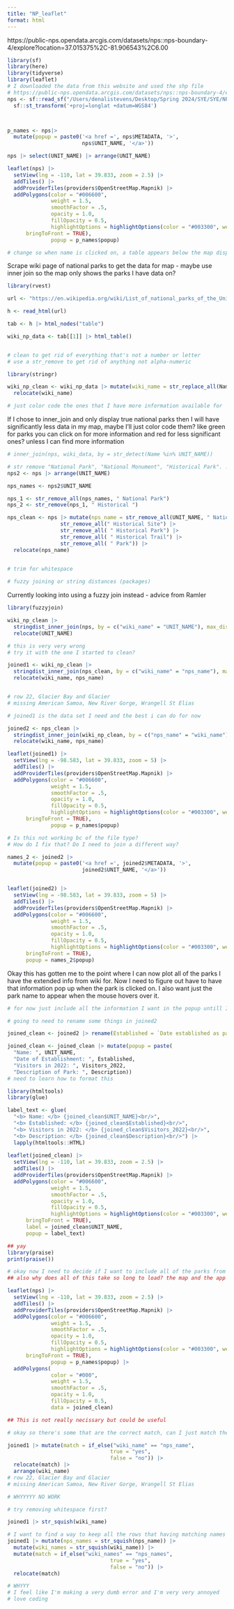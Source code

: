 ```yaml
---
title: "NP_leaflet"
format: html
---
```


https://public-nps.opendata.arcgis.com/datasets/nps::nps-boundary-4/explore?location=37.015375%2C-81.906543%2C6.00

```r
library(sf)
library(here)
library(tidyverse)
library(leaflet)
# I downloaded the data from this website and used the shp file 
# https://public-nps.opendata.arcgis.com/datasets/nps::nps-boundary-4/explore?location=37.015375%2C-81.906543%2C6.00
nps <- sf::read_sf("/Users/denalistevens/Desktop/Spring 2024/SYE/SYE/NPS_shape/nps_boundary.shp") |>
  sf::st_transform('+proj=longlat +datum=WGS84')



p_names <- nps|>
  mutate(popup = paste0('<a href =', nps$METADATA, '>',
                        nps$UNIT_NAME, '</a>'))

nps |> select(UNIT_NAME) |> arrange(UNIT_NAME)
```

```r
leaflet(nps) |>
  setView(lng = -110, lat = 39.833, zoom = 2.5) |>
  addTiles() |>
  addProviderTiles(providers$OpenStreetMap.Mapnik) |>
  addPolygons(color = "#006600",
              weight = 1.5,
              smoothFactor = .5,
              opacity = 1.0, 
              fillOpacity = 0.5,
              highlightOptions = highlightOptions(color = "#003300", weight = 2,
      bringToFront = TRUE),
              popup = p_names$popup)

# change so when name is clicked on, a table appears below the map displaying information about the park that's been clicked 
```

Scrape wiki page of national parks to get the data for map
 - maybe use inner join so the map only shows the parks I have data on? 
 
```r
library(rvest)

url <- "https://en.wikipedia.org/wiki/List_of_national_parks_of_the_United_States"

h <- read_html(url)

tab <- h |> html_nodes("table")

wiki_np_data <- tab[[1]] |> html_table()


# clean to get rid of everything that's not a number or letter
# use a str_remove to get rid of anything not alpha-numeric 

library(stringr)

wiki_np_clean <- wiki_np_data |> mutate(wiki_name = str_replace_all(Name, "[^[:alnum:]]", " ")) |>
  relocate(wiki_name)

# just color code the ones that I have more information available for
```

If I chose to inner_join and only display true national parks then I will have significantly less data in my map, maybe I'll just color code them? like green for parks you can click on for more  information and red for less significant ones? unless I can find more information 
```r
# inner_join(nps, wiki_data, by = str_detect(Name %in% UNIT_NAME))

# str remove "National Park", "National Monument", "Historical Park". . 
nps2 <- nps |> arrange(UNIT_NAME)

nps_names <- nps2$UNIT_NAME

nps_1 <- str_remove_all(nps_names, " National Park")
nps_2 <- str_remove(nps_1, " Historical ")

nps_clean <- nps |> mutate(nps_name = str_remove_all(UNIT_NAME, " National") |>
                 str_remove_all(" Historical Site") |> 
                 str_remove_all( " Historical Park") |>
                 str_remove_all( " Historical Trail") |>
                 str_remove_all( " Park")) |>
  relocate(nps_name)
                

# trim for whitespace

# fuzzy joining or string distances (packages)

```

Currently looking into using a fuzzy join instead - advice from Ramler 
```r
library(fuzzyjoin)

wiki_np_clean |>
  stringdist_inner_join(nps, by = c("wiki_name" = "UNIT_NAME"), max_dist = 5) |> 
  relocate(UNIT_NAME)

# this is very very wrong 
# try it with the one I started to clean?

joined1 <- wiki_np_clean |>
  stringdist_inner_join(nps_clean, by = c("wiki_name" = "nps_name"), max_dist = 3) |>
  relocate(wiki_name, nps_name)


# row 22, Glacier Bay and Glacier 
# missing American Samoa, New River Gorge, Wrangell St Elias

# joined1 is the data set I need and the best i can do for now 

joined2 <- nps_clean |>
  stringdist_inner_join(wiki_np_clean, by = c("nps_name" = "wiki_name"), max_dist = 3) |>
  relocate(wiki_name, nps_name)
```


```r
leaflet(joined1) |>
  setView(lng = -98.583, lat = 39.833, zoom = 5) |>
  addTiles() |>
  addProviderTiles(providers$OpenStreetMap.Mapnik) |>
  addPolygons(color = "#006600",
              weight = 1.5,
              smoothFactor = .5,
              opacity = 1.0, 
              fillOpacity = 0.5,
              highlightOptions = highlightOptions(color = "#003300", weight = 2,
      bringToFront = TRUE),
              popup = p_names$popup)

# Is this not working bc of the file type? 
# How do I fix that? Do I need to join a different way? 
```

```r
names_2 <- joined2 |>
  mutate(popup = paste0('<a href =', joined2$METADATA, '>',
                        joined2$UNIT_NAME, '</a>'))


leaflet(joined2) |>
  setView(lng = -98.583, lat = 39.833, zoom = 5) |>
  addTiles() |>
  addProviderTiles(providers$OpenStreetMap.Mapnik) |>
  addPolygons(color = "#006600",
              weight = 1.5,
              smoothFactor = .5,
              opacity = 1.0, 
              fillOpacity = 0.5,
              highlightOptions = highlightOptions(color = "#003300", weight = 2,
      bringToFront = TRUE),
      popup = names_2$popup)
```

Okay this has gotten me to the point where I can now plot all of the parks I have the extended info from wiki for. Now I need to figure out have to have that information pop up when the park is clicked on. I also want just the park name to appear when the mouse hovers over it. 
```r
# for now just include all the information I want in the popup untill I can figure out a table 

# going to need to rename some things in joined2

joined_clean <- joined2 |> rename(Established = `Date established as park[12]`, Area = `Area (2023)[8]`, Visitors_2022 = `Recreation visitors (2022)[11]`) 

joined_clean <- joined_clean |> mutate(popup = paste(
  "Name: ", UNIT_NAME,
  "Date of Establishment: ", Established,
  "Visitors in 2022: ", Visitors_2022,
  "Description of Park: ", Description))
# need to learn how to format this 

library(htmltools)
library(glue)

label_text <- glue(
  "<b> Name: </b> {joined_clean$UNIT_NAME}<br/>",
  "<b> Established: </b> {joined_clean$Established}<br/>",
  "<b> Visitors in 2022: </b> {joined_clean$Visitors_2022}<br/>",
  "<b> Description: </b> {joined_clean$Description}<br/>") |>
  lapply(htmltools::HTML)
  
leaflet(joined_clean) |>
  setView(lng = -110, lat = 39.833, zoom = 2.5) |>
  addTiles() |>
  addProviderTiles(providers$OpenStreetMap.Mapnik) |>
  addPolygons(color = "#006600",
              weight = 1.5,
              smoothFactor = .5,
              opacity = 1.0, 
              fillOpacity = 0.5,
              highlightOptions = highlightOptions(color = "#003300", weight = 2,
      bringToFront = TRUE),
      label = joined_clean$UNIT_NAME,
      popup = label_text)

## yay
library(praise)
print(praise())

# okay now I need to decide if I want to include all of the parks from my origional data set and maybe color code the ones I have more information on? Or just include the ones I have the additional information for..
## also why does all of this take so long to load? the map and the app 
```

```r
leaflet(nps) |>
  setView(lng = -110, lat = 39.833, zoom = 2.5) |>
  addTiles() |>
  addProviderTiles(providers$OpenStreetMap.Mapnik) |>
  addPolygons(color = "#006600",
              weight = 1.5,
              smoothFactor = .5,
              opacity = 1.0, 
              fillOpacity = 0.5,
              highlightOptions = highlightOptions(color = "#003300", weight = 2,
      bringToFront = TRUE),
              popup = p_names$popup) |>
  addPolygons(
              color = "#000",
              weight = 1.5,
              smoothFactor = .5,
              opacity = 1.0, 
              fillOpacity = 0.5,
              data = joined_clean)
```






















```r
## This is not really necissary but could be useful

# okay so there's some that are the correct match, can I just match them using an if statement?? 

joined1 |> mutate(match = if_else("wiki_name" == "nps_name",
                                 true = "yes",
                                 false = "no")) |>
  relocate(match) |>
  arrange(wiki_name) 
# row 22, Glacier Bay and Glacier 
# missing American Samoa, New River Gorge, Wrangell St Elias

# WHYYYYY NO WORK

# try removing whitespace first? 

joined1 |> str_squish(wiki_name)

# I want to find a way to keep all the rows that having matching names from nps and wiki, just to see where I'm at
joined1 |> mutate(nps_names = str_squish(nps_name)) |> 
  mutate(wiki_names = str_squish(wiki_name)) |>
  mutate(match = if_else("wiki_names" == "nps_names",
                                 true = "yes",
                                 false = "no")) |>
  relocate(match)

# WHYYY
# I feel like I'm making a very dumb error and I'm very very annoyed 
# love coding 
```

 
 

